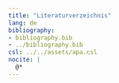 ```yaml
---
title: "Literaturverzeichnis"
lang: de
bibliography:
- bibliography.bib
- ../bibliography.bib
csl: ../../assets/apa.csl
nocite: |
  @*
---
```


::: {#refs}
:::
